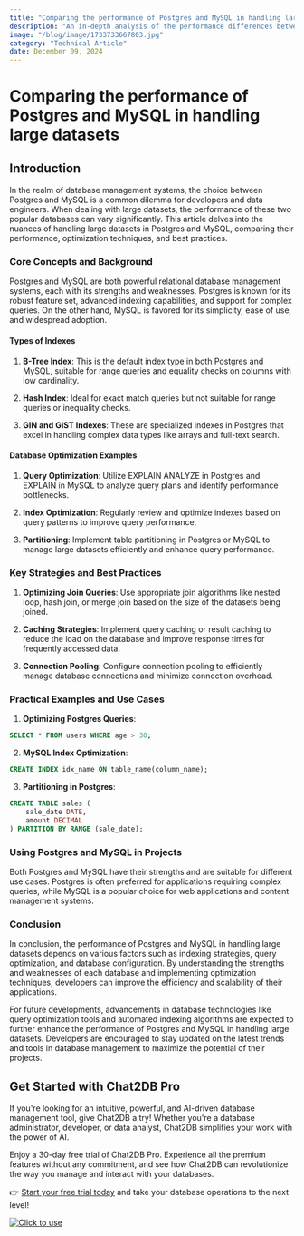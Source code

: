 ```yaml
---
title: "Comparing the performance of Postgres and MySQL in handling large datasets"
description: "An in-depth analysis of the performance differences between Postgres and MySQL when dealing with large datasets, exploring optimization strategies and best practices."
image: "/blog/image/1733733667803.jpg"
category: "Technical Article"
date: December 09, 2024
---
```


# Comparing the performance of Postgres and MySQL in handling large datasets

## Introduction

In the realm of database management systems, the choice between Postgres and MySQL is a common dilemma for developers and data engineers. When dealing with large datasets, the performance of these two popular databases can vary significantly. This article delves into the nuances of handling large datasets in Postgres and MySQL, comparing their performance, optimization techniques, and best practices.

### Core Concepts and Background

Postgres and MySQL are both powerful relational database management systems, each with its strengths and weaknesses. Postgres is known for its robust feature set, advanced indexing capabilities, and support for complex queries. On the other hand, MySQL is favored for its simplicity, ease of use, and widespread adoption.

#### Types of Indexes

1. **B-Tree Index**: This is the default index type in both Postgres and MySQL, suitable for range queries and equality checks on columns with low cardinality.

2. **Hash Index**: Ideal for exact match queries but not suitable for range queries or inequality checks.

3. **GIN and GiST Indexes**: These are specialized indexes in Postgres that excel in handling complex data types like arrays and full-text search.

#### Database Optimization Examples

1. **Query Optimization**: Utilize EXPLAIN ANALYZE in Postgres and EXPLAIN in MySQL to analyze query plans and identify performance bottlenecks.

2. **Index Optimization**: Regularly review and optimize indexes based on query patterns to improve query performance.

3. **Partitioning**: Implement table partitioning in Postgres or MySQL to manage large datasets efficiently and enhance query performance.

### Key Strategies and Best Practices

1. **Optimizing Join Queries**: Use appropriate join algorithms like nested loop, hash join, or merge join based on the size of the datasets being joined.

2. **Caching Strategies**: Implement query caching or result caching to reduce the load on the database and improve response times for frequently accessed data.

3. **Connection Pooling**: Configure connection pooling to efficiently manage database connections and minimize connection overhead.

### Practical Examples and Use Cases

1. **Optimizing Postgres Queries**:

```sql
SELECT * FROM users WHERE age > 30;
```

2. **MySQL Index Optimization**:

```sql
CREATE INDEX idx_name ON table_name(column_name);
```

3. **Partitioning in Postgres**:

```sql
CREATE TABLE sales (
    sale_date DATE,
    amount DECIMAL
) PARTITION BY RANGE (sale_date);
```

### Using Postgres and MySQL in Projects

Both Postgres and MySQL have their strengths and are suitable for different use cases. Postgres is often preferred for applications requiring complex queries, while MySQL is a popular choice for web applications and content management systems.

### Conclusion

In conclusion, the performance of Postgres and MySQL in handling large datasets depends on various factors such as indexing strategies, query optimization, and database configuration. By understanding the strengths and weaknesses of each database and implementing optimization techniques, developers can improve the efficiency and scalability of their applications.

For future developments, advancements in database technologies like query optimization tools and automated indexing algorithms are expected to further enhance the performance of Postgres and MySQL in handling large datasets. Developers are encouraged to stay updated on the latest trends and tools in database management to maximize the potential of their projects.

## Get Started with Chat2DB Pro

If you're looking for an intuitive, powerful, and AI-driven database management tool, give Chat2DB a try! Whether you're a database administrator, developer, or data analyst, Chat2DB simplifies your work with the power of AI.

Enjoy a 30-day free trial of Chat2DB Pro. Experience all the premium features without any commitment, and see how Chat2DB can revolutionize the way you manage and interact with your databases.

👉 [Start your free trial today](https://chat2db.ai/pricing) and take your database operations to the next level!


[![Click to use](/image/blog/bg/chat2db.jpg)](https://chat2db.ai/)
